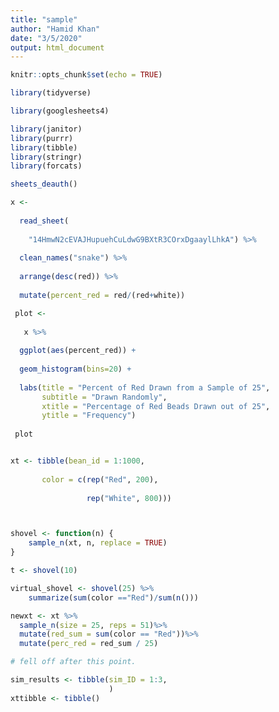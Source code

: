 ```yaml
---
title: "sample"
author: "Hamid Khan"
date: "3/5/2020"
output: html_document
---
```


```r

knitr::opts_chunk$set(echo = TRUE)

library(tidyverse)

library(googlesheets4)

library(janitor)
library(purrr)
library(tibble)
library(stringr)
library(forcats)

sheets_deauth()

```

```r

x <- 
  
  read_sheet(
    
    "14HmwN2cEVAJHupuehCuLdwG9BXtR3COrxDgaaylLhkA") %>%
             
  clean_names("snake") %>%
  
  arrange(desc(red)) %>%
  
  mutate(percent_red = red/(red+white))

```

```r

 plot <- 
   
   x %>% 
  
  ggplot(aes(percent_red)) +
  
  geom_histogram(bins=20) +
  
  labs(title = "Percent of Red Drawn from a Sample of 25",
       subtitle = "Drawn Randomly",
       xtitle = "Percentage of Red Beads Drawn out of 25",
       ytitle = "Frequency")
 
 plot



```


```r

xt <- tibble(bean_id = 1:1000,
       
       color = c(rep("Red", 200), 
                 
                 rep("White", 800)))



shovel <- function(n) {
    sample_n(xt, n, replace = TRUE)
}

t <- shovel(10)

virtual_shovel <- shovel(25) %>%
    summarize(sum(color =="Red")/sum(n()))

newxt <- xt %>%
  sample_n(size = 25, reps = 51)%>%
  mutate(red_sum = sum(color == "Red"))%>%
  mutate(perc_red = red_sum / 25)

# fell off after this point. 

sim_results <- tibble(sim_ID = 1:3, 
                      )
xttibble <- tibble()






```

